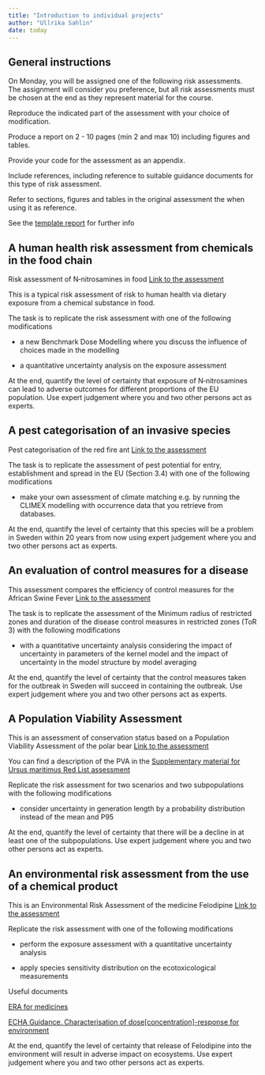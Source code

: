 ```yaml
---
title: "Introduction to individual projects"
author: "Ullrika Sahlin"
date: today
---
```


## General instructions

On Monday, you will be assigned one of the following risk assessments. The assignment will consider you preference, but all risk assessments must be chosen at the end as they represent material for the course.

Reproduce the indicated part of the assessment with your choice of modification.

Produce a report on 2 - 10 pages (min 2 and max 10) including figures and tables.

Provide your code for the assessment as an appendix.

Include references, including reference to suitable guidance documents for this type of risk assessment.

Refer to sections, figures and tables in the original assessment the when using it as reference.

See the [template report](../pages/report_template.qmd) for further info

## A human health risk assessment from chemicals in the food chain

Risk assessment of N‐nitrosamines in food [Link to the assessment](https://efsa.onlinelibrary.wiley.com/doi/full/10.2903/j.efsa.2023.7884)

This is a typical risk assessment of risk to human health via dietary exposure from a chemical substance in food.

The task is to replicate the risk assessment with one of the following modifications

-   a new Benchmark Dose Modelling where you discuss the influence of choices made in the modelling

-   a quantitative uncertainty analysis on the exposure assessment

At the end, quantify the level of certainty that exposure of N‐nitrosamines can lead to adverse outcomes for different proportions of the EU population. Use expert judgement where you and two other persons act as experts.

## A pest categorisation of an invasive species

Pest categorisation of the red fire ant [Link to the assessment](https://efsa.onlinelibrary.wiley.com/doi/full/10.2903/j.efsa.2023.7998)

The task is to replicate the assessment of pest potential for entry, establishment and spread in the EU (Section 3.4) with one of the following modifications

-   make your own assessment of climate matching e.g. by running the CLIMEX modelling with occurrence data that you retrieve from databases.\
    <!-- https://www.sciencedirect.com/science/article/pii/S1574954120301461 -->

<!-- https://gd.eppo.int/taxon/SOLEIN/distribution -->

At the end, quantify the level of certainty that this species will be a problem in Sweden within 20 years from now using expert judgement where you and two other persons act as experts.

## An evaluation of control measures for a disease

This assessment compares the efficiency of control measures for the African Swine Fever [Link to the assessment](https://efsa.onlinelibrary.wiley.com/doi/full/10.2903/j.efsa.2021.6707)

The task is to replicate the assessment of the Minimum radius of restricted zones and duration of the disease control measures in restricted zones (ToR 3) with the following modifications

<!-- The task is to replicate the assessment of the Monitoring period (ToR 2) OR the Minimum radius of restricted zones and duration of the disease control measures in restricted zones (ToR 3) with the following modifications -->

<!-- - run your own version of the SEIR model  -->

<!-- SEIR -->

<!-- https://search.r-project.org/CRAN/refmans/genSEIR/html/SEIQRDP.html -->

<!-- https://web.pdx.edu/~gjay/teaching/mth271_2020/html/09_SEIR_model.html -->

-   with a quantitative uncertainty analysis considering the impact of uncertainty in parameters of the kernel model and the impact of uncertainty in the model structure by model averaging

At the end, quantify the level of certainty that the control measures taken for the outbreak in Sweden will succeed in containing the outbreak. Use expert judgement where you and two other persons act as experts.

## A Population Viability Assessment

This is an assessment of conservation status based on a Population Viability Assessment of the polar bear [Link to the assessment](https://www.iucnredlist.org/species/22823/14871490#assessment-information)

You can find a description of the PVA in the [Supplementary material for Ursus maritimus Red List assessment](https://www.iucnredlist.org/species/pdf/14871490/attachment)

Replicate the risk assessment for two scenarios and two subpopulations with the following modifications

-   consider uncertainty in generation length by a probability distribution instead of the mean and P95

At the end, quantify the level of certainty that there will be a decline in at least one of the subpopulations. Use expert judgement where you and two other persons act as experts.

## An environmental risk assessment from the use of a chemical product

This is an Environmental Risk Assessment of the medicine Felodipine [Link to the assessment](https://www.astrazeneca.com/content/dam/az/our-company/Sustainability/2017/felodipine.pdf)

Replicate the risk assessment with one of the following modifications

-   perform the exposure assessment with a quantitative uncertainty analysis

-   apply species sensitivity distribution on the ecotoxicological measurements

Useful documents

[ERA for medicines](https://www.ema.europa.eu/en/documents/leaflet/environmental-risk-assessment-medicines_en.pdf)

[ECHA Guidance. Characterisation of dose\[concentration\]-response for environment](https://echa.europa.eu/documents/10162/13632/information_requirements_r10_en.pdf/bb902be7-a503-4ab7-9036-d866b8ddce69)

<!-- https://www.tandfonline.com/doi/abs/10.3109/01480545.2013.870191?journalCode=idct20 -->

<!-- Other useful documents about Environmental risk assessment [ERA for medicines](https://www.ema.europa.eu/en/documents/leaflet/environmental-risk-assessment-medicines_en.pdf) -->

<!-- [Criver](https://www.criver.com/products-services/safety-assessment/environmental-safety/environmental-risk-assessment?region=3696) -->

<!-- [Criver2](https://www.criver.com/sites/default/files/resources/doc_a/EnvironmentalAssessmentofHumanPharmaceuticals.pdf) -->

At the end, quantify the level of certainty that release of Felodipine into the environment will result in adverse impact on ecosystems. Use expert judgement where you and two other persons act as experts.
